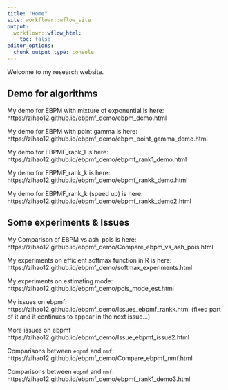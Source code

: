```yaml
---
title: "Home"
site: workflowr::wflow_site
output:
  workflowr::wflow_html:
    toc: false
editor_options:
  chunk_output_type: console
---
```


Welcome to my research website.

## Demo for algorithms

My demo for EBPM with mixture of exponential is here: https://zihao12.github.io/ebpmf_demo/ebpm_demo.html

My demo for EBPM with  point gamma is here: https://zihao12.github.io/ebpmf_demo/ebpm_point_gamma_demo.html

My demo for EBPMF_rank_1 is here: https://zihao12.github.io/ebpmf_demo/ebpmf_rank1_demo.html

My demo for EBPMF_rank_k is here: https://zihao12.github.io/ebpmf_demo/ebpmf_rankk_demo.html

My demo for EBPMF_rank_k (speed up) is here: https://zihao12.github.io/ebpmf_demo/ebpmf_rankk_demo2.html

## Some experiments  & Issues
My Comparison of EBPM vs ash_pois is here: https://zihao12.github.io/ebpmf_demo/Compare_ebpm_vs_ash_pois.html

My experiments on efficient softmax function in R is here: https://zihao12.github.io/ebpmf_demo/softmax_experiments.html

My experiments on estimating mode: https://zihao12.github.io/ebpmf_demo/pois_mode_est.html

My issues on ebpmf: https://zihao12.github.io/ebpmf_demo/Issues_ebpmf_rankk.html (fixed part of it and it continues to appear in the next issue...)

More issues on ebpmf https://zihao12.github.io/ebpmf_demo/Issue_ebpmf_issue2.html

Comparisons between `ebpmf` and  `nmf`: https://zihao12.github.io/ebpmf_demo/Compare_ebpmf_nmf.html

Comparisons between `ebpmf` and  `nmf`: https://zihao12.github.io/ebpmf_demo/ebpmf_rank1_demo3.html
